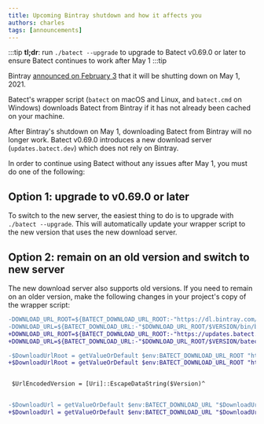 ```yaml
---
title: Upcoming Bintray shutdown and how it affects you
authors: charles
tags: [announcements]
---
```


:::tip
**tl;dr**: run `./batect --upgrade` to upgrade to Batect v0.69.0 or later to ensure Batect continues to work after May 1
:::tip

Bintray [announced on February 3](https://jfrog.com/blog/into-the-sunset-bintray-jcenter-gocenter-and-chartcenter/) that it
will be shutting down on May 1, 2021.

Batect's wrapper script (`batect` on macOS and Linux, and `batect.cmd` on Windows) downloads Batect from Bintray if it has not
already been cached on your machine.

After Bintray's shutdown on May 1, downloading Batect from Bintray will no longer work. Batect v0.69.0 introduces a new download
server (`updates.batect.dev`) which does not rely on Bintray.

In order to continue using Batect without any issues after May 1, you must do one of the following:

## Option 1: upgrade to v0.69.0 or later

To switch to the new server, the easiest thing to do is to upgrade with `./batect --upgrade`. This will automatically update
your wrapper script to the new version that uses the new download server.

## Option 2: remain on an old version and switch to new server

The new download server also supports old versions. If you need to remain on an older version, make the following changes
in your project's copy of the wrapper script:

```diff title="batect"
-DOWNLOAD_URL_ROOT=${BATECT_DOWNLOAD_URL_ROOT:-"https://dl.bintray.com/batect/batect"}
-DOWNLOAD_URL=${BATECT_DOWNLOAD_URL:-"$DOWNLOAD_URL_ROOT/$VERSION/bin/batect-$VERSION.jar"}
+DOWNLOAD_URL_ROOT=${BATECT_DOWNLOAD_URL_ROOT:-"https://updates.batect.dev/v1/files"}
+DOWNLOAD_URL=${BATECT_DOWNLOAD_URL:-"$DOWNLOAD_URL_ROOT/$VERSION/batect-$VERSION.jar"}
```

```diff title="batect.cmd"
-$DownloadUrlRoot = getValueOrDefault $env:BATECT_DOWNLOAD_URL_ROOT "https://dl.bintray.com/batect/batect"^
+$DownloadUrlRoot = getValueOrDefault $env:BATECT_DOWNLOAD_URL_ROOT "https://updates.batect.dev/v1/files"^


 $UrlEncodedVersion = [Uri]::EscapeDataString($Version)^


-$DownloadUrl = getValueOrDefault $env:BATECT_DOWNLOAD_URL "$DownloadUrlRoot/$UrlEncodedVersion/bin/batect-$UrlEncodedVersion.jar"^
+$DownloadUrl = getValueOrDefault $env:BATECT_DOWNLOAD_URL "$DownloadUrlRoot/$UrlEncodedVersion/batect-$UrlEncodedVersion.jar"^
```
